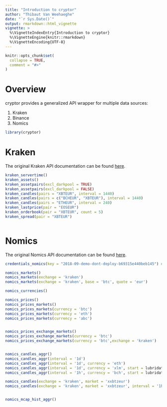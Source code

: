 ```yaml
---
title: "Introduction to cryptor"
author: "Thibaut Van Weehaeghe"
date: "`r Sys.Date()`"
output: rmarkdown::html_vignette
vignette: >
  %\VignetteIndexEntry{Introduction to cryptor}
  %\VignetteEngine{knitr::rmarkdown}
  %\VignetteEncoding{UTF-8}
---
```


```r
knitr::opts_chunk$set(
  collapse = TRUE,
  comment = "#>"
)
```

# Overview

cryptor provides a generalized API wrapper for multiple data sources:

1. Kraken
2. Binance
3. Nomics

```r
library(cryptor)
```

# Kraken

The original Kraken API documentation can be found [here](https://www.kraken.com/help/api).

```r
kraken_servertime()
kraken_assets()
kraken_assetpairs(excl_darkpool = TRUE)
kraken_assetpairs(excl_darkpool = FALSE)
kraken_candles(pairs = "XBTEUR", interval = 1440)
kraken_candles(pairs = c("BCHEUR", "XBTEUR"), interval = 1440)
kraken_candles(pairs = "ETHEUR", interval = 240)
kraken_lastprice(pair = "EOSEUR")
kraken_orderbook(pair = "XBTEUR", count = 5)
kraken_spread(pair = "XBTEUR")
```

```r

```

# Nomics

The original Nomics API documentation can be found [here](http://docs.nomics.com/).

```r
credentials_nomics(key = "2018-09-demo-dont-deploy-b69315e440beb145") # demo API key can be outdated
```

```r
nomics_markets()
nomics_markets(exchange = 'kraken')
nomics_markets(exchange = 'kraken', base = 'btc', quote = 'eur')

nomics_currencies()

nomics_prices()
nomics_prices_markets()
nomics_prices_markets(currency = 'btc')
nomics_prices_markets(currency = 'eth')
nomics_prices_markets(currency = 'abc')


nomics_prices_exchange_markets()
nomics_prices_exchange_markets(currency = 'btc')
nomics_prices_exchange_markets(currency = 'btc',exchange = 'kraken')


nomics_candles_aggr()
nomics_candles_aggr(interval = '1d')
nomics_candles_aggr(interval = '1d', currency = 'eth')
nomics_candles_aggr(interval = '1d', currency = 'xlm', start = lubridate::ymd(20180101))
nomics_candles_aggr(interval = '1h', currency = 'bch', start = lubridate::ymd(20180101))

nomics_candles(exchange = 'kraken', market = 'xxbtzeur')
nomics_candles(exchange = 'kraken', market = 'xxbtzeur', interval = '1h')


nomics_mcap_hist_aggr()
```

